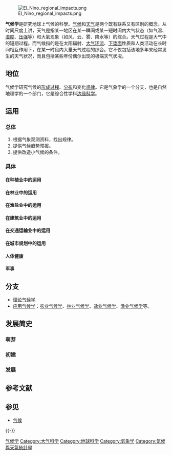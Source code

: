 {{大气科学}}
{{not|气象学}}
[[File:El_Nino_regional_impacts.png|thumb]]

'''气候学'''是研究地球上气候的科學。[[气候|气候]]和[[天气|天气]]是两个既有联系又有区别的概念。从时间尺度上讲，天气是指某一地区在某一瞬间或某一短时间内大气状态（如气温、[[湿度|湿度]]、[[压强|压强]]等）和大氣现象（如风、云、雾、降水等）的综合。天气过程是大气中的短期过程。而气候指的是在太阳辐射、[[大气环流|大气环流]]、[[下垫面|下垫面]]性质和人类活动在长时间相互作用下，在某一时段内大量天气过程的综合。它不仅包括该地多年来经常发生的天气状况，而且包括某些年份偶尔出现的极端天气状况。

== 地位 ==
气候学研究气候的[[地理演变|形成过程]]、[[地理分布|分布]]和变化[[地理规律|规律]]。它是气象学的一个分支，也是自然地理学的一个部门，它是综合性学科[[边缘科学|边缘科学]]。

== 运用 ==
=== 总体 ===
# 根据气象观测资料，找出规律。
# 提供气候趋势预报。
# 提供改造小气候的条件。
=== 具体 ===
==== 在种植业中的运用 ====
====在林业中的运用====
==== 在渔盐业中的运用 ====
====在建筑业中的运用====
==== 在交通运输业中的运用 ====
====在城市规划中的运用====
==== 人体健康 ====
====军事====
==分支==
* [[理论气候学|理论气候学]]
* [[应用气候学|应用气候学]]：[[农业气候学|农业气候学]]、[[林业气候学|林业气候学]]、[[盐业气候学|盐业气候学]]、[[渔业气候学|渔业气候学]]等。

== 发展简史 ==
=== 萌芽 ===
===初建===
=== 发展 ===

== 参考文献 ==
{{Reflist}}

== 参见 ==
{{Portal box|地球科学|地理学|气象}}
* [[气候|气候]]

{{-}}
{{Geography topics}}
{{自然地理學主題}}

{{Authority control}}

[[Category:气候学|]]
[[Category:大气科学|Category:大气科学]]
[[Category:地球科学|Category:地球科学]]
[[Category:氣象学|Category:氣象学]]
[[Category:氣候與天氣統計學|Category:氣候與天氣統計學]]